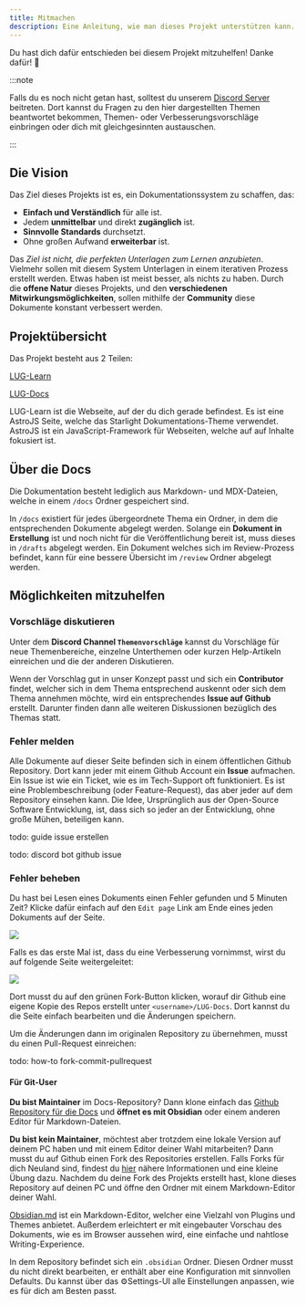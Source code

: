 ```yaml
---
title: Mitmachen
description: Eine Anleitung, wie man dieses Projekt unterstützen kann.
---
```


Du hast dich dafür entschieden bei diesem Projekt mitzuhelfen! Danke dafür! 💪

:::note

Falls du es noch nicht getan hast, solltest du unserem [Discord Server](https://discord.gg/NzHk4m7d5w) beitreten. Dort kannst du Fragen zu den hier dargestellten Themen beantwortet bekommen, Themen- oder Verbesserungsvorschläge einbringen oder dich mit gleichgesinnten austauschen.

:::

## Die Vision

Das Ziel dieses Projekts ist es, ein Dokumentationssystem zu schaffen, das:

- **Einfach und Verständlich** für alle ist.
- Jedem **unmittelbar** und direkt **zugänglich** ist.
- **Sinnvolle Standards** durchsetzt.
- Ohne großen Aufwand **erweiterbar** ist.

Das *Ziel ist nicht, die perfekten Unterlagen zum Lernen anzubieten*. Vielmehr sollen mit diesem System Unterlagen in einem iterativen Prozess erstellt werden. Etwas haben ist meist besser, als nichts zu haben. Durch die **offene Natur** dieses Projekts, und den **verschiedenen Mitwirkungsmöglichkeiten**, sollen mithilfe der **Community** diese Dokumente konstant verbessert werden.

## Projektübersicht

Das Projekt besteht aus 2 Teilen:

[LUG-Learn](https://github.com/boilerplatesharp/lug-learn)

[LUG-Docs](https://github.com/boilerplatesharp/lug-docs)

LUG-Learn ist die Webseite, auf der du dich gerade befindest. Es ist eine AstroJS Seite, welche das Starlight Dokumentations-Theme verwendet. AstroJS ist ein JavaScript-Framework für Webseiten, welche auf auf Inhalte fokusiert ist.

## Über die Docs

Die Dokumentation besteht lediglich aus Markdown- und MDX-Dateien, welche in einem `/docs` Ordner gespeichert sind.

In `/docs` existiert für jedes übergeordnete Thema ein Ordner, in dem die entsprechenden Dokumente abgelegt werden. Solange ein **Dokument in Erstellung** ist und noch nicht für die Veröffentlichung bereit ist, muss dieses in `/drafts` abgelegt werden. Ein Dokument welches sich im Review-Prozess befindet, kann für eine bessere Übersicht im `/review` Ordner abgelegt werden.

## Möglichkeiten mitzuhelfen

### Vorschläge diskutieren

Unter dem **Discord Channel `Themenvorschläge`** kannst du Vorschläge für neue Themenbereiche, einzelne Unterthemen oder kurzen Help-Artikeln einreichen und die der anderen Diskutieren.

Wenn der Vorschlag gut in unser Konzept passt und sich ein **Contributor** findet, welcher sich in dem Thema entsprechend auskennt oder sich dem Thema annehmen möchte, wird ein entsprechendes **Issue auf Github** erstellt. Darunter finden dann alle weiteren Diskussionen bezüglich des Themas statt.

### Fehler melden

Alle Dokumente auf dieser Seite befinden sich in einem öffentlichen Github Repository. Dort kann jeder mit einem Github Account ein **Issue** aufmachen. Ein Issue ist wie ein Ticket, wie es im Tech-Support oft funktioniert. Es ist eine Problembeschreibung (oder Feature-Request), das aber jeder auf dem Repository einsehen kann. Die Idee, Ursprünglich aus der Open-Source Software Entwicklung, ist, dass sich so jeder an der Entwicklung, ohne große Mühen, beteiligen kann.

todo: guide issue erstellen

todo: discord bot github issue

### Fehler beheben

Du hast bei Lesen eines Dokuments einen Fehler gefunden und 5 Minuten Zeit? Klicke dafür einfach auf den `Edit page` Link am Ende eines jeden Dokuments auf der Seite.

![](../assets/edit-page-link.png)

Falls es das erste Mal ist, dass du eine Verbesserung vornimmst, wirst du auf folgende Seite weitergeleitet:

![](../assets/fork-docs-github.png)

Dort musst du auf den grünen Fork-Button klicken, worauf dir Github eine eigene Kopie des Repos erstellt unter `<username>/LUG-Docs`. Dort kannst du die Seite einfach bearbeiten und die Änderungen speichern.

Um die Änderungen dann im originalen Repository zu übernehmen, musst du einen Pull-Request einreichen:

todo: how-to fork-commit-pullrequest

#### Für Git-User

**Du bist Maintainer** im Docs-Repository?
Dann klone einfach das [Github Repository für die Docs](https://github.com/BoilerplateSharp/LUG-Docs) und **öffnet es mit Obsidian** oder einem anderen Editor für Markdown-Dateien.

**Du bist kein Maintainer**, möchtest aber trotzdem eine lokale Version auf deinem PC haben und mit einem Editor deiner Wahl mitarbeiten? Dann musst du auf Github einen Fork des Repositories erstellen. Falls Forks für dich Neuland sind, findest du [hier](https://docs.github.com/de/pull-requests/collaborating-with-pull-requests/working-with-forks/fork-a-repo) nähere Informationen und eine kleine Übung dazu.
Nachdem du deine Fork des Projekts erstellt hast, klone dieses Repository auf deinen PC und öffne den Ordner mit einem Markdown-Editor deiner Wahl.

[Obsidian.md](https://obsidian.md) ist ein Markdown-Editor, welcher eine Vielzahl von Plugins und Themes anbietet. Außerdem erleichtert er mit eingebauter Vorschau des Dokuments, wie es im Browser aussehen wird, eine einfache und nahtlose Writing-Experience. 

In dem Repository befindet sich ein `.obsidian` Ordner. Diesen Ordner musst du nicht direkt bearbeiten, er enthält aber eine Konfiguration mit sinnvollen Defaults. Du kannst über das ⚙️Settings-UI alle Einstellungen anpassen, wie es für dich am Besten passt.
